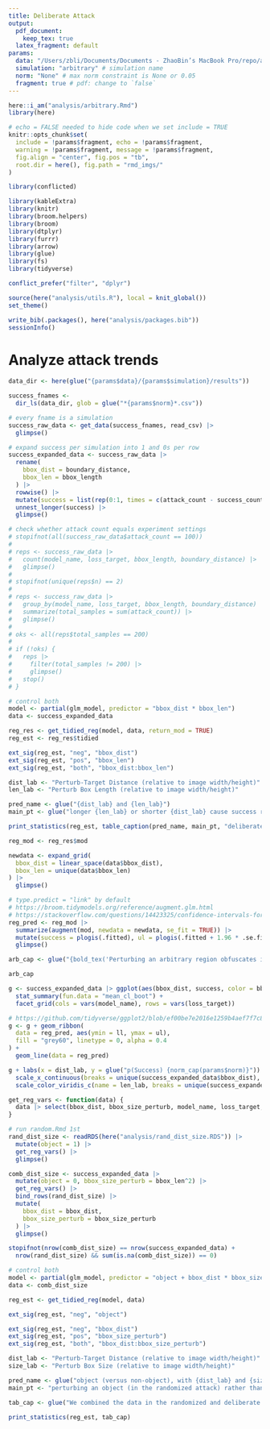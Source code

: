 ```yaml
---
title: Deliberate Attack
output: 
  pdf_document: 
    keep_tex: true
  latex_fragment: default
params:
  data: "/Users/zbli/Documents/Documents - ZhaoBin’s MacBook Pro/repo/adversarial/adversarial data" # directory where data is stored
  simulation: "arbitrary" # simulation name
  norm: "None" # max norm constraint is None or 0.05
  fragment: true # pdf: change to `false` 
---
```


```r
here::i_am("analysis/arbitrary.Rmd")
library(here)
```

```r
# echo = FALSE needed to hide code when we set include = TRUE
knitr::opts_chunk$set(
  include = !params$fragment, echo = !params$fragment,
  warning = !params$fragment, message = !params$fragment,
  fig.align = "center", fig.pos = "tb",
  root.dir = here(), fig.path = "rmd_imgs/"
)
```

```r
library(conflicted)

library(kableExtra)
library(knitr)
library(broom.helpers)
library(broom)
library(dtplyr)
library(furrr)
library(arrow)
library(glue)
library(fs)
library(tidyverse)

conflict_prefer("filter", "dplyr")
```

```r
source(here("analysis/utils.R"), local = knit_global())
set_theme()
```

```r
write_bib(.packages(), here("analysis/packages.bib"))
sessionInfo()
```

# Analyze attack trends
```r
data_dir <- here(glue("{params$data}/{params$simulation}/results"))

success_fnames <-
  dir_ls(data_dir, glob = glue("*{params$norm}*.csv"))

# every fname is a simulation
success_raw_data <- get_data(success_fnames, read_csv) |>
  glimpse()

# expand success per simulation into 1 and 0s per row
success_expanded_data <- success_raw_data |>
  rename(
    bbox_dist = boundary_distance,
    bbox_len = bbox_length
  ) |>
  rowwise() |>
  mutate(success = list(rep(0:1, times = c(attack_count - success_count, success_count)))) |>
  unnest_longer(success) |>
  glimpse()
```

```r
# check whether attack count equals experiment settings
# stopifnot(all(success_raw_data$attack_count == 100))
# 
# reps <- success_raw_data |>
#   count(model_name, loss_target, bbox_length, boundary_distance) |>
#   glimpse()
# 
# stopifnot(unique(reps$n) == 2)
# 
# reps <- success_raw_data |>
#   group_by(model_name, loss_target, bbox_length, boundary_distance) |>
#   summarize(total_samples = sum(attack_count)) |>
#   glimpse()
# 
# oks <- all(reps$total_samples == 200)
# 
# if (!oks) {
#   reps |>
#     filter(total_samples != 200) |>
#     glimpse()
#   stop()
# }
```

```r
# control both
model <- partial(glm_model, predictor = "bbox_dist * bbox_len")
data <- success_expanded_data

reg_res <- get_tidied_reg(model, data, return_mod = TRUE)
reg_est <- reg_res$tidied

ext_sig(reg_est, "neg", "bbox_dist")
ext_sig(reg_est, "pos", "bbox_len")
ext_sig(reg_est, "both", "bbox_dist:bbox_len")
```

```r
dist_lab <- "Perturb-Target Distance (relative to image width/height)"
len_lab <- "Perturb Box Length (relative to image width/height)"

pred_name <- glue("{dist_lab} and {len_lab}")
main_pt <- glue("longer {len_lab} or shorter {dist_lab} cause success rates to significantly increase for all model and attack combinations, except for {len_lab} in untargeted attack on Cascade R-CNN. The interaction terms, even when significant, are negligibly close to 0")

print_statistics(reg_est, table_caption(pred_name, main_pt, "deliberate"))
```

```r
reg_mod <- reg_res$mod

newdata <- expand_grid(
  bbox_dist = linear_space(data$bbox_dist),
  bbox_len = unique(data$bbox_len)
) |>
  glimpse()

# type.predict = "link" by default
# https://broom.tidymodels.org/reference/augment.glm.html
# https://stackoverflow.com/questions/14423325/confidence-intervals-for-predictions-from-logistic-regression
reg_pred <- reg_mod |>
  summarize(augment(mod, newdata = newdata, se_fit = TRUE)) |>
  mutate(success = plogis(.fitted), ul = plogis(.fitted + 1.96 * .se.fit), ll = plogis(.fitted - 1.96 * .se.fit)) |>
  glimpse()
```

```r
arb_cap <- glue("{bold_tex('Perturbing an arbitrary region obfuscates intent with increased success for all models and attacks')} We implement intent obfuscating attack by perturbing an arbitrary non-overlapping square region to disrupt a randomly selected target object at various lengths and distances. The binned summaries and regression trendlines graph success proportion against {str_to_lower(pred_name)} in the deliberate attack experiment. {err_cap} and every point aggregates success over 200 images. The deliberate attack multiplies success as compared to the randomized attack (Figure \\ref{{fig:success_trend_graph}}), especially at close {str_to_lower(dist_lab)} and large {str_to_lower(len_lab)}. Full details are given in Section \\ref{{sec:del_arb}}.")

arb_cap
```


```r
g <- success_expanded_data |> ggplot(aes(bbox_dist, success, color = bbox_len, group = bbox_len)) +
  stat_summary(fun.data = "mean_cl_boot") +
  facet_grid(cols = vars(model_name), rows = vars(loss_target))

# https://github.com/tidyverse/ggplot2/blob/ef00be7e2016e1259b4aef7f7c85651df123beff/R/geom-smooth.r#L162
g <- g + geom_ribbon(
  data = reg_pred, aes(ymin = ll, ymax = ul),
  fill = "grey60", linetype = 0, alpha = 0.4
) +
  geom_line(data = reg_pred)

g + labs(x = dist_lab, y = glue("p(Success) {norm_cap(params$norm)}")) +
  scale_x_continuous(breaks = unique(success_expanded_data$bbox_dist), labels = scales::label_percent()) +
  scale_color_viridis_c(name = len_lab, breaks = unique(success_expanded_data$bbox_len), labels = scales::label_percent())
```

```r
get_reg_vars <- function(data) {
  data |> select(bbox_dist, bbox_size_perturb, model_name, loss_target, success, object)
}

# run random.Rmd 1st
rand_dist_size <- readRDS(here("analysis/rand_dist_size.RDS")) |>
  mutate(object = 1) |>
  get_reg_vars() |>
  glimpse()

comb_dist_size <- success_expanded_data |>
  mutate(object = 0, bbox_size_perturb = bbox_len^2) |>
  get_reg_vars() |>
  bind_rows(rand_dist_size) |>
  mutate(
    bbox_dist = bbox_dist,
    bbox_size_perturb = bbox_size_perturb
  ) |>
  glimpse()

stopifnot(nrow(comb_dist_size) == nrow(success_expanded_data) +
  nrow(rand_dist_size) && sum(is.na(comb_dist_size)) == 0)
```

```r
# control both
model <- partial(glm_model, predictor = "object + bbox_dist * bbox_size_perturb")
data <- comb_dist_size

reg_est <- get_tidied_reg(model, data)

ext_sig(reg_est, "neg", "object")

ext_sig(reg_est, "neg", "bbox_dist")
ext_sig(reg_est, "pos", "bbox_size_perturb")
ext_sig(reg_est, "both", "bbox_dist:bbox_size_perturb")
```

```r
dist_lab <- "Perturb-Target Distance (relative to image width/height)"
size_lab <- "Perturb Box Size (relative to image width/height)"

pred_name <- glue("object (versus non-object), with {dist_lab} and {size_lab} as covariates")
main_pt <- "perturbing an object (in the randomized attack) rather than a non-object (in the deliberate attack) significantly decreases success rates for all model and attack combinations, after controlling for perturb sizes and perturb-target distances"

tab_cap <- glue("We combined the data in the randomized and deliberate attack experiments to run a logistic model regressing success against {str_to_lower(pred_name)}. The ``object'' term codes object as 1 and non-object as 0. {str_to_sentence(main_pt)}. Table headers are explained in Appendix \\ref{{app:tab_hdr}}.")

print_statistics(reg_est, tab_cap)
```
